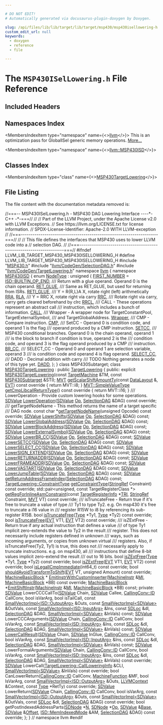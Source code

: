 ```yaml
---

# DO NOT EDIT!
# Automatically generated via docusaurus-plugin-doxygen by Doxygen.

slug: /api/files/lib/lib/target/lib/target/msp430/msp430isellowering-h
custom_edit_url: null
keywords:
  - doxygen
  - reference
  - file

---
```





# The `MSP430ISelLowering.h` File Reference

<DoxygenPage pluginConfig={pluginConfig}>



## Included Headers

<IncludesList>
<IncludesListItem
  filePath="MSP430.h"
  permalink="/docs/api/files/lib/lib/target/lib/target/msp430/msp430-h"
  isLocal="true" />
<IncludesListItem
  filePath="llvm/CodeGen/SelectionDAG.h"
  permalink="/docs/api/files/include/include/llvm/include/llvm/codegen/selectiondag-h"
  isLocal="true" />
<IncludesListItem
  filePath="llvm/CodeGen/TargetLowering.h"
  permalink="/docs/api/files/include/include/llvm/include/llvm/codegen/targetlowering-h"
  isLocal="true" />
</IncludesList>

## Namespaces Index

<MembersIndex>

<MembersIndexItem
  type="namespace"
  name={<><a href="/docs/api/namespaces/llvm">llvm</a></>}>
This is an optimization pass for GlobalISel generic memory operations. <a href="/docs/api/namespaces/llvm/#details">More...</a>
</MembersIndexItem>

<MembersIndexItem
  type="namespace"
  name={<><a href="/docs/api/namespaces/llvm/msp430isd">llvm::MSP430ISD</a></>}>
</MembersIndexItem>

</MembersIndex>

## Classes Index

<MembersIndex>

<MembersIndexItem
  type="class"
  name={<><a href="/docs/api/classes/llvm/msp430targetlowering">MSP430TargetLowering</a></>}>
</MembersIndexItem>

</MembersIndex>


## File Listing

The file content with the documentation metadata removed is:

<ProgramListing>

<Link id="l00001" /><CodeLine lineNumber="1"><Highlight kind="comment">//===-- MSP430ISelLowering.h - MSP430 DAG Lowering Interface ----&#42;- C++ -&#42;-===//</Highlight><Highlight kind="normal"></Highlight></CodeLine>
<Link id="l00002" /><CodeLine lineNumber="2"><Highlight kind="normal"></Highlight><Highlight kind="comment">//</Highlight><Highlight kind="normal"></Highlight></CodeLine>
<Link id="l00003" /><CodeLine lineNumber="3"><Highlight kind="normal"></Highlight><Highlight kind="comment">// Part of the LLVM Project, under the Apache License v2.0 with LLVM Exceptions.</Highlight><Highlight kind="normal"></Highlight></CodeLine>
<Link id="l00004" /><CodeLine lineNumber="4"><Highlight kind="normal"></Highlight><Highlight kind="comment">// See https://llvm.org/LICENSE.txt for license information.</Highlight><Highlight kind="normal"></Highlight></CodeLine>
<Link id="l00005" /><CodeLine lineNumber="5"><Highlight kind="normal"></Highlight><Highlight kind="comment">// SPDX-License-Identifier: Apache-2.0 WITH LLVM-exception</Highlight><Highlight kind="normal"></Highlight></CodeLine>
<Link id="l00006" /><CodeLine lineNumber="6"><Highlight kind="normal"></Highlight><Highlight kind="comment">//</Highlight><Highlight kind="normal"></Highlight></CodeLine>
<Link id="l00007" /><CodeLine lineNumber="7"><Highlight kind="normal"></Highlight><Highlight kind="comment">//===----------------------------------------------------------------------===//</Highlight><Highlight kind="normal"></Highlight></CodeLine>
<Link id="l00008" /><CodeLine lineNumber="8"><Highlight kind="normal"></Highlight><Highlight kind="comment">//</Highlight><Highlight kind="normal"></Highlight></CodeLine>
<Link id="l00009" /><CodeLine lineNumber="9"><Highlight kind="normal"></Highlight><Highlight kind="comment">// This file defines the interfaces that MSP430 uses to lower LLVM code into a</Highlight><Highlight kind="normal"></Highlight></CodeLine>
<Link id="l00010" /><CodeLine lineNumber="10"><Highlight kind="normal"></Highlight><Highlight kind="comment">// selection DAG.</Highlight><Highlight kind="normal"></Highlight></CodeLine>
<Link id="l00011" /><CodeLine lineNumber="11"><Highlight kind="normal"></Highlight><Highlight kind="comment">//</Highlight><Highlight kind="normal"></Highlight></CodeLine>
<Link id="l00012" /><CodeLine lineNumber="12"><Highlight kind="normal"></Highlight><Highlight kind="comment">//===----------------------------------------------------------------------===//</Highlight><Highlight kind="normal"></Highlight></CodeLine>
<Link id="l00013" /><CodeLine lineNumber="13"><Highlight kind="normal"></Highlight></CodeLine>
<Link id="l00014" /><CodeLine lineNumber="14"><Highlight kind="normal"></Highlight><Highlight kind="preprocessor">#ifndef LLVM&#95;LIB&#95;TARGET&#95;MSP430&#95;MSP430ISELLOWERING&#95;H</Highlight><Highlight kind="normal"></Highlight></CodeLine>
<Link id="l00015" /><CodeLine lineNumber="15"><Highlight kind="normal"></Highlight><Highlight kind="preprocessor">#define LLVM&#95;LIB&#95;TARGET&#95;MSP430&#95;MSP430ISELLOWERING&#95;H</Highlight><Highlight kind="normal"></Highlight></CodeLine>
<Link id="l00016" /><CodeLine lineNumber="16"><Highlight kind="normal"></Highlight></CodeLine>
<Link id="l00017" /><CodeLine lineNumber="17"><Highlight kind="normal"></Highlight><Highlight kind="preprocessor">#include &quot;<a href="/docs/api/files/lib/lib/target/lib/target/msp430/msp430-h">MSP430.h</a>&quot;</Highlight><Highlight kind="normal"></Highlight></CodeLine>
<Link id="l00018" /><CodeLine lineNumber="18"><Highlight kind="normal"></Highlight><Highlight kind="preprocessor">#include &quot;<a href="/docs/api/files/include/include/llvm/include/llvm/codegen/selectiondag-h">llvm/CodeGen/SelectionDAG.h</a>&quot;</Highlight><Highlight kind="normal"></Highlight></CodeLine>
<Link id="l00019" /><CodeLine lineNumber="19"><Highlight kind="normal"></Highlight><Highlight kind="preprocessor">#include &quot;<a href="/docs/api/files/include/include/llvm/include/llvm/codegen/targetlowering-h">llvm/CodeGen/TargetLowering.h</a>&quot;</Highlight><Highlight kind="normal"></Highlight></CodeLine>
<Link id="l00020" /><CodeLine lineNumber="20"><Highlight kind="normal"></Highlight></CodeLine>
<Link id="l00021" /><CodeLine lineNumber="21"><Highlight kind="normal"></Highlight><Highlight kind="keyword">namespace </Highlight><Highlight kind="normal"><a href="/docs/api/namespaces/llvm">llvm</a> &#123;</Highlight></CodeLine>
<Link id="l00022" /><CodeLine lineNumber="22" lineLink="/docs/api/namespaces/llvm/msp430isd"><Highlight kind="normal">  </Highlight><Highlight kind="keyword">namespace </Highlight><Highlight kind="normal"><a href="/docs/api/namespaces/llvm/msp430isd">MSP430ISD</a> &#123;</Highlight></CodeLine>
<Link id="l00023" /><CodeLine lineNumber="23" lineLink="/docs/api/namespaces/llvm/msp430isd/#ae7d266ee347b1114156d2e4e36b47f73"><Highlight kind="normal">    </Highlight><Highlight kind="keyword">enum</Highlight><Highlight kind="normal"> <a href="/docs/api/namespaces/llvm/msp430isd/#ae7d266ee347b1114156d2e4e36b47f73">NodeType</a> : </Highlight><Highlight kind="keywordtype">unsigned</Highlight><Highlight kind="normal"> &#123;</Highlight></CodeLine>
<Link id="l00024" /><CodeLine lineNumber="24" lineLink="/docs/api/namespaces/llvm/msp430isd/#ae7d266ee347b1114156d2e4e36b47f73ae5d1a9d2fbc06f7d50789644585d145e"><Highlight kind="normal">      <a href="/docs/api/namespaces/llvm/msp430isd/#ae7d266ee347b1114156d2e4e36b47f73ae5d1a9d2fbc06f7d50789644585d145e">FIRST&#95;NUMBER</a> = <a href="/docs/api/namespaces/llvm/isd/#a22ea9cec080dd5f4f47ba234c2f59110a477ef80c70c7359199eace0e5d3133b1">ISD::BUILTIN&#95;OP&#95;END</a>,</Highlight></CodeLine>
<Link id="l00025" /><CodeLine lineNumber="25"><Highlight kind="normal"></Highlight><Highlight kind="comment"></Highlight></CodeLine>
<Link id="l00026" /><CodeLine lineNumber="26"><Highlight kind="comment">      /// Return with a glue operand. Operand 0 is the chain operand.</Highlight><Highlight kind="normal"></Highlight></CodeLine>
<Link id="l00027" /><CodeLine lineNumber="27" lineLink="/docs/api/namespaces/llvm/msp430isd/#ae7d266ee347b1114156d2e4e36b47f73ad6830e31fbcc96ab7a97c9c24f45f610"><Highlight kind="normal">      <a href="/docs/api/namespaces/llvm/msp430isd/#ae7d266ee347b1114156d2e4e36b47f73ad6830e31fbcc96ab7a97c9c24f45f610">RET&#95;GLUE</a>,</Highlight></CodeLine>
<Link id="l00028" /><CodeLine lineNumber="28"><Highlight kind="normal"></Highlight><Highlight kind="comment"></Highlight></CodeLine>
<Link id="l00029" /><CodeLine lineNumber="29"><Highlight kind="comment">      /// Same as RET&#95;GLUE, but used for returning from ISRs.</Highlight><Highlight kind="normal"></Highlight></CodeLine>
<Link id="l00030" /><CodeLine lineNumber="30" lineLink="/docs/api/namespaces/llvm/msp430isd/#ae7d266ee347b1114156d2e4e36b47f73aa10d97df284584fccd16bb6e5726bfef"><Highlight kind="normal">      <a href="/docs/api/namespaces/llvm/msp430isd/#ae7d266ee347b1114156d2e4e36b47f73aa10d97df284584fccd16bb6e5726bfef">RETI&#95;GLUE</a>,</Highlight></CodeLine>
<Link id="l00031" /><CodeLine lineNumber="31"><Highlight kind="normal"></Highlight><Highlight kind="comment"></Highlight></CodeLine>
<Link id="l00032" /><CodeLine lineNumber="32"><Highlight kind="comment">      /// Y = R&#123;R,L&#125;A X, rotate right (left) arithmetically</Highlight><Highlight kind="normal"></Highlight></CodeLine>
<Link id="l00033" /><CodeLine lineNumber="33" lineLink="/docs/api/namespaces/llvm/msp430isd/#ae7d266ee347b1114156d2e4e36b47f73adfd55b32c5ff0b26a6e10e15fbe0f267"><Highlight kind="normal">      <a href="/docs/api/namespaces/llvm/msp430isd/#ae7d266ee347b1114156d2e4e36b47f73a1a8aac0ab3dd9efd41309a89185be1b8">RRA</a>, <a href="/docs/api/namespaces/llvm/msp430isd/#ae7d266ee347b1114156d2e4e36b47f73adfd55b32c5ff0b26a6e10e15fbe0f267">RLA</a>,</Highlight></CodeLine>
<Link id="l00034" /><CodeLine lineNumber="34"><Highlight kind="normal"></Highlight><Highlight kind="comment"></Highlight></CodeLine>
<Link id="l00035" /><CodeLine lineNumber="35"><Highlight kind="comment">      /// Y = RRC X, rotate right via carry</Highlight><Highlight kind="normal"></Highlight></CodeLine>
<Link id="l00036" /><CodeLine lineNumber="36" lineLink="/docs/api/namespaces/llvm/msp430isd/#ae7d266ee347b1114156d2e4e36b47f73abfaa29bfc6391f3ab04d0728ec65f26c"><Highlight kind="normal">      <a href="/docs/api/namespaces/llvm/msp430isd/#ae7d266ee347b1114156d2e4e36b47f73abfaa29bfc6391f3ab04d0728ec65f26c">RRC</a>,</Highlight></CodeLine>
<Link id="l00037" /><CodeLine lineNumber="37"><Highlight kind="normal"></Highlight><Highlight kind="comment"></Highlight></CodeLine>
<Link id="l00038" /><CodeLine lineNumber="38"><Highlight kind="comment">      /// Rotate right via carry, carry gets cleared beforehand by clrc</Highlight><Highlight kind="normal"></Highlight></CodeLine>
<Link id="l00039" /><CodeLine lineNumber="39" lineLink="/docs/api/namespaces/llvm/msp430isd/#ae7d266ee347b1114156d2e4e36b47f73a5abb0ecf62c9698e84f95292eff99ccf"><Highlight kind="normal">      <a href="/docs/api/namespaces/llvm/msp430isd/#ae7d266ee347b1114156d2e4e36b47f73a5abb0ecf62c9698e84f95292eff99ccf">RRCL</a>,</Highlight></CodeLine>
<Link id="l00040" /><CodeLine lineNumber="40"><Highlight kind="normal"></Highlight><Highlight kind="comment"></Highlight></CodeLine>
<Link id="l00041" /><CodeLine lineNumber="41"><Highlight kind="comment">      /// CALL - These operations represent an abstract call</Highlight></CodeLine>
<Link id="l00042" /><CodeLine lineNumber="42"><Highlight kind="comment">      /// instruction, which includes a bunch of information.</Highlight><Highlight kind="normal"></Highlight></CodeLine>
<Link id="l00043" /><CodeLine lineNumber="43" lineLink="/docs/api/namespaces/llvm/msp430isd/#ae7d266ee347b1114156d2e4e36b47f73a1a745df8676b5173925ea7bbc61b7151"><Highlight kind="normal">      <a href="/docs/api/namespaces/llvm/msp430isd/#ae7d266ee347b1114156d2e4e36b47f73a1a745df8676b5173925ea7bbc61b7151">CALL</a>,</Highlight></CodeLine>
<Link id="l00044" /><CodeLine lineNumber="44"><Highlight kind="normal"></Highlight><Highlight kind="comment"></Highlight></CodeLine>
<Link id="l00045" /><CodeLine lineNumber="45"><Highlight kind="comment">      /// Wrapper - A wrapper node for TargetConstantPool, TargetExternalSymbol,</Highlight></CodeLine>
<Link id="l00046" /><CodeLine lineNumber="46"><Highlight kind="comment">      /// and TargetGlobalAddress.</Highlight><Highlight kind="normal"></Highlight></CodeLine>
<Link id="l00047" /><CodeLine lineNumber="47" lineLink="/docs/api/namespaces/llvm/msp430isd/#ae7d266ee347b1114156d2e4e36b47f73acec80506eab90924a64f136e0dbfd266"><Highlight kind="normal">      <a href="/docs/api/namespaces/llvm/msp430isd/#ae7d266ee347b1114156d2e4e36b47f73acec80506eab90924a64f136e0dbfd266">Wrapper</a>,</Highlight></CodeLine>
<Link id="l00048" /><CodeLine lineNumber="48"><Highlight kind="normal"></Highlight><Highlight kind="comment"></Highlight></CodeLine>
<Link id="l00049" /><CodeLine lineNumber="49"><Highlight kind="comment">      /// CMP - Compare instruction.</Highlight><Highlight kind="normal"></Highlight></CodeLine>
<Link id="l00050" /><CodeLine lineNumber="50" lineLink="/docs/api/namespaces/llvm/msp430isd/#ae7d266ee347b1114156d2e4e36b47f73abe1f71803e38f141a54883c9e5677d26"><Highlight kind="normal">      <a href="/docs/api/namespaces/llvm/msp430isd/#ae7d266ee347b1114156d2e4e36b47f73abe1f71803e38f141a54883c9e5677d26">CMP</a>,</Highlight></CodeLine>
<Link id="l00051" /><CodeLine lineNumber="51"><Highlight kind="normal"></Highlight><Highlight kind="comment"></Highlight></CodeLine>
<Link id="l00052" /><CodeLine lineNumber="52"><Highlight kind="comment">      /// SetCC - Operand 0 is condition code, and operand 1 is the flag</Highlight></CodeLine>
<Link id="l00053" /><CodeLine lineNumber="53"><Highlight kind="comment">      /// operand produced by a CMP instruction.</Highlight><Highlight kind="normal"></Highlight></CodeLine>
<Link id="l00054" /><CodeLine lineNumber="54" lineLink="/docs/api/namespaces/llvm/msp430isd/#ae7d266ee347b1114156d2e4e36b47f73a36303f15bb799b26a32ce381047c7406"><Highlight kind="normal">      <a href="/docs/api/namespaces/llvm/msp430isd/#ae7d266ee347b1114156d2e4e36b47f73a36303f15bb799b26a32ce381047c7406">SETCC</a>,</Highlight></CodeLine>
<Link id="l00055" /><CodeLine lineNumber="55"><Highlight kind="normal"></Highlight><Highlight kind="comment"></Highlight></CodeLine>
<Link id="l00056" /><CodeLine lineNumber="56"><Highlight kind="comment">      /// MSP430 conditional branches. Operand 0 is the chain operand, operand 1</Highlight></CodeLine>
<Link id="l00057" /><CodeLine lineNumber="57"><Highlight kind="comment">      /// is the block to branch if condition is true, operand 2 is the</Highlight></CodeLine>
<Link id="l00058" /><CodeLine lineNumber="58"><Highlight kind="comment">      /// condition code, and operand 3 is the flag operand produced by a CMP</Highlight></CodeLine>
<Link id="l00059" /><CodeLine lineNumber="59"><Highlight kind="comment">      /// instruction.</Highlight><Highlight kind="normal"></Highlight></CodeLine>
<Link id="l00060" /><CodeLine lineNumber="60" lineLink="/docs/api/namespaces/llvm/msp430isd/#ae7d266ee347b1114156d2e4e36b47f73a33618f9677136fd47b1fc1e8743afd02"><Highlight kind="normal">      <a href="/docs/api/namespaces/llvm/msp430isd/#ae7d266ee347b1114156d2e4e36b47f73a33618f9677136fd47b1fc1e8743afd02">BR&#95;CC</a>,</Highlight></CodeLine>
<Link id="l00061" /><CodeLine lineNumber="61"><Highlight kind="normal"></Highlight><Highlight kind="comment"></Highlight></CodeLine>
<Link id="l00062" /><CodeLine lineNumber="62"><Highlight kind="comment">      /// SELECT&#95;CC - Operand 0 and operand 1 are selection variable, operand 3</Highlight></CodeLine>
<Link id="l00063" /><CodeLine lineNumber="63"><Highlight kind="comment">      /// is condition code and operand 4 is flag operand.</Highlight><Highlight kind="normal"></Highlight></CodeLine>
<Link id="l00064" /><CodeLine lineNumber="64" lineLink="/docs/api/namespaces/llvm/msp430isd/#ae7d266ee347b1114156d2e4e36b47f73aa5969079c845c62591838db9c999c723"><Highlight kind="normal">      <a href="/docs/api/namespaces/llvm/msp430isd/#ae7d266ee347b1114156d2e4e36b47f73aa5969079c845c62591838db9c999c723">SELECT&#95;CC</a>,</Highlight></CodeLine>
<Link id="l00065" /><CodeLine lineNumber="65"><Highlight kind="normal"></Highlight><Highlight kind="comment"></Highlight></CodeLine>
<Link id="l00066" /><CodeLine lineNumber="66"><Highlight kind="comment">      /// DADD - Decimal addition with carry</Highlight></CodeLine>
<Link id="l00067" /><CodeLine lineNumber="67"><Highlight kind="comment">      /// TODO Nothing generates a node of this type yet.</Highlight><Highlight kind="normal"></Highlight></CodeLine>
<Link id="l00068" /><CodeLine lineNumber="68" lineLink="/docs/api/namespaces/llvm/msp430isd/#ae7d266ee347b1114156d2e4e36b47f73a347437d9881883baffd9fca8603992fd"><Highlight kind="normal">      <a href="/docs/api/namespaces/llvm/msp430isd/#ae7d266ee347b1114156d2e4e36b47f73a347437d9881883baffd9fca8603992fd">DADD</a>,</Highlight></CodeLine>
<Link id="l00069" /><CodeLine lineNumber="69"><Highlight kind="normal">    &#125;;</Highlight></CodeLine>
<Link id="l00070" /><CodeLine lineNumber="70"><Highlight kind="normal">  &#125;</Highlight></CodeLine>
<Link id="l00071" /><CodeLine lineNumber="71"><Highlight kind="normal"></Highlight></CodeLine>
<Link id="l00072" /><CodeLine lineNumber="72"><Highlight kind="normal">  </Highlight><Highlight kind="keyword">class </Highlight><Highlight kind="normal">MSP430Subtarget;</Highlight></CodeLine>
<Link id="l00073" /><CodeLine lineNumber="73" lineLink="/docs/api/classes/llvm/msp430targetlowering"><Highlight kind="normal">  </Highlight><Highlight kind="keyword">class </Highlight><Highlight kind="normal"><a href="/docs/api/classes/llvm/msp430targetlowering/#a14766c6eac532550a66c5126b696fbaf">MSP430TargetLowering</a> : </Highlight><Highlight kind="keyword">public</Highlight><Highlight kind="normal"> <a href="/docs/api/classes/llvm/targetlowering/#aaa96f111a59a7a2e7f9c689b344543df">TargetLowering</a> &#123;</Highlight></CodeLine>
<Link id="l00074" /><CodeLine lineNumber="74"><Highlight kind="normal">  </Highlight><Highlight kind="keyword">public</Highlight><Highlight kind="normal">:</Highlight></CodeLine>
<Link id="l00075" /><CodeLine lineNumber="75"><Highlight kind="normal">    </Highlight><Highlight kind="keyword">explicit</Highlight><Highlight kind="normal"> <a href="/docs/api/classes/llvm/msp430targetlowering/#a14766c6eac532550a66c5126b696fbaf">MSP430TargetLowering</a>(</Highlight><Highlight kind="keyword">const</Highlight><Highlight kind="normal"> <a href="/docs/api/classes/llvm/targetmachine">TargetMachine</a> &amp;TM,</Highlight></CodeLine>
<Link id="l00076" /><CodeLine lineNumber="76"><Highlight kind="normal">                                  </Highlight><Highlight kind="keyword">const</Highlight><Highlight kind="normal"> <a href="/docs/api/classes/llvm/msp430subtarget">MSP430Subtarget</a> &amp;STI);</Highlight></CodeLine>
<Link id="l00077" /><CodeLine lineNumber="77"><Highlight kind="normal"></Highlight></CodeLine>
<Link id="l00078" /><CodeLine lineNumber="78" lineLink="/docs/api/classes/llvm/msp430targetlowering/#a233cd9904cf467a1179911f6d5dfa21b"><Highlight kind="normal">    <a href="/docs/api/classes/llvm/mvt">MVT</a> <a href="/docs/api/classes/llvm/msp430targetlowering/#a233cd9904cf467a1179911f6d5dfa21b">getScalarShiftAmountTy</a>(</Highlight><Highlight kind="keyword">const</Highlight><Highlight kind="normal"> <a href="/docs/api/classes/llvm/datalayout">DataLayout</a> &amp;, <a href="/docs/api/structs/llvm/evt">EVT</a>)</Highlight><Highlight kind="keyword"> const override </Highlight><Highlight kind="normal">&#123;</Highlight></CodeLine>
<Link id="l00079" /><CodeLine lineNumber="79"><Highlight kind="normal">      </Highlight><Highlight kind="keywordflow">return</Highlight><Highlight kind="normal"> MVT::i8;</Highlight></CodeLine>
<Link id="l00080" /><CodeLine lineNumber="80"><Highlight kind="normal">    &#125;</Highlight></CodeLine>
<Link id="l00081" /><CodeLine lineNumber="81"><Highlight kind="normal"></Highlight></CodeLine>
<Link id="l00082" /><CodeLine lineNumber="82" lineLink="/docs/api/classes/llvm/msp430targetlowering/#a27d6da5062d9fdff07c06019993c3601"><Highlight kind="normal">    <a href="/docs/api/classes/llvm/mvt/#a184043a6ab3a9922618b34117003e64d">MVT::SimpleValueType</a> <a href="/docs/api/classes/llvm/msp430targetlowering/#a27d6da5062d9fdff07c06019993c3601">getCmpLibcallReturnType</a>()</Highlight><Highlight kind="keyword"> const override </Highlight><Highlight kind="normal">&#123;</Highlight></CodeLine>
<Link id="l00083" /><CodeLine lineNumber="83"><Highlight kind="normal">      </Highlight><Highlight kind="keywordflow">return</Highlight><Highlight kind="normal"> MVT::i16;</Highlight></CodeLine>
<Link id="l00084" /><CodeLine lineNumber="84"><Highlight kind="normal">    &#125;</Highlight></CodeLine>
<Link id="l00085" /><CodeLine lineNumber="85"><Highlight kind="normal"></Highlight><Highlight kind="comment"></Highlight></CodeLine>
<Link id="l00086" /><CodeLine lineNumber="86"><Highlight kind="comment">    /// LowerOperation - Provide custom lowering hooks for some operations.</Highlight><Highlight kind="normal"></Highlight></CodeLine>
<Link id="l00087" /><CodeLine lineNumber="87"><Highlight kind="normal">    <a href="/docs/api/classes/llvm/sdvalue">SDValue</a> <a href="/docs/api/classes/llvm/msp430targetlowering/#a1f227525afe8f57579ef1ceae5471181">LowerOperation</a>(<a href="/docs/api/classes/llvm/sdvalue">SDValue</a> <a href="/docs/api/namespaces/llvm/#ab471937b9a227e70c7fe8bd9604014d6">Op</a>, <a href="/docs/api/classes/llvm/selectiondag">SelectionDAG</a> &amp;DAG) </Highlight><Highlight kind="keyword">const override</Highlight><Highlight kind="normal">;</Highlight></CodeLine>
<Link id="l00088" /><CodeLine lineNumber="88"><Highlight kind="normal"></Highlight><Highlight kind="comment"></Highlight></CodeLine>
<Link id="l00089" /><CodeLine lineNumber="89"><Highlight kind="comment">    /// getTargetNodeName - This method returns the name of a target specific</Highlight></CodeLine>
<Link id="l00090" /><CodeLine lineNumber="90"><Highlight kind="comment">    /// DAG node.</Highlight><Highlight kind="normal"></Highlight></CodeLine>
<Link id="l00091" /><CodeLine lineNumber="91"><Highlight kind="normal">    </Highlight><Highlight kind="keyword">const</Highlight><Highlight kind="normal"> </Highlight><Highlight kind="keywordtype">char</Highlight><Highlight kind="normal"> &#42;<a href="/docs/api/classes/llvm/msp430targetlowering/#aa4273b48434a6fe384fb47bc2f6a204f">getTargetNodeName</a>(</Highlight><Highlight kind="keywordtype">unsigned</Highlight><Highlight kind="normal"> Opcode) </Highlight><Highlight kind="keyword">const override</Highlight><Highlight kind="normal">;</Highlight></CodeLine>
<Link id="l00092" /><CodeLine lineNumber="92"><Highlight kind="normal"></Highlight></CodeLine>
<Link id="l00093" /><CodeLine lineNumber="93"><Highlight kind="normal">    <a href="/docs/api/classes/llvm/sdvalue">SDValue</a> <a href="/docs/api/classes/llvm/msp430targetlowering/#a7af439ae3c3279d4bd7d8a7d2a6337f2">LowerShifts</a>(<a href="/docs/api/classes/llvm/sdvalue">SDValue</a> <a href="/docs/api/namespaces/llvm/#ab471937b9a227e70c7fe8bd9604014d6">Op</a>, <a href="/docs/api/classes/llvm/selectiondag">SelectionDAG</a> &amp;DAG) </Highlight><Highlight kind="keyword">const</Highlight><Highlight kind="normal">;</Highlight></CodeLine>
<Link id="l00094" /><CodeLine lineNumber="94"><Highlight kind="normal">    <a href="/docs/api/classes/llvm/sdvalue">SDValue</a> <a href="/docs/api/classes/llvm/msp430targetlowering/#a822f9c8d79debd082aa4b359351e69ec">LowerGlobalAddress</a>(<a href="/docs/api/classes/llvm/sdvalue">SDValue</a> <a href="/docs/api/namespaces/llvm/#ab471937b9a227e70c7fe8bd9604014d6">Op</a>, <a href="/docs/api/classes/llvm/selectiondag">SelectionDAG</a> &amp;DAG) </Highlight><Highlight kind="keyword">const</Highlight><Highlight kind="normal">;</Highlight></CodeLine>
<Link id="l00095" /><CodeLine lineNumber="95"><Highlight kind="normal">    <a href="/docs/api/classes/llvm/sdvalue">SDValue</a> <a href="/docs/api/classes/llvm/msp430targetlowering/#a69cabdbf5e2b79f5134c301e5f181ea3">LowerBlockAddress</a>(<a href="/docs/api/classes/llvm/sdvalue">SDValue</a> <a href="/docs/api/namespaces/llvm/#ab471937b9a227e70c7fe8bd9604014d6">Op</a>, <a href="/docs/api/classes/llvm/selectiondag">SelectionDAG</a> &amp;DAG) </Highlight><Highlight kind="keyword">const</Highlight><Highlight kind="normal">;</Highlight></CodeLine>
<Link id="l00096" /><CodeLine lineNumber="96"><Highlight kind="normal">    <a href="/docs/api/classes/llvm/sdvalue">SDValue</a> <a href="/docs/api/classes/llvm/msp430targetlowering/#a5a6b2f5aaa2ffb1404c9a21dff5a0d8a">LowerExternalSymbol</a>(<a href="/docs/api/classes/llvm/sdvalue">SDValue</a> <a href="/docs/api/namespaces/llvm/#ab471937b9a227e70c7fe8bd9604014d6">Op</a>, <a href="/docs/api/classes/llvm/selectiondag">SelectionDAG</a> &amp;DAG) </Highlight><Highlight kind="keyword">const</Highlight><Highlight kind="normal">;</Highlight></CodeLine>
<Link id="l00097" /><CodeLine lineNumber="97"><Highlight kind="normal">    <a href="/docs/api/classes/llvm/sdvalue">SDValue</a> <a href="/docs/api/classes/llvm/msp430targetlowering/#ac48ca1ad9b89e0af7b553c5bf318fd9d">LowerBR&#95;CC</a>(<a href="/docs/api/classes/llvm/sdvalue">SDValue</a> <a href="/docs/api/namespaces/llvm/#ab471937b9a227e70c7fe8bd9604014d6">Op</a>, <a href="/docs/api/classes/llvm/selectiondag">SelectionDAG</a> &amp;DAG) </Highlight><Highlight kind="keyword">const</Highlight><Highlight kind="normal">;</Highlight></CodeLine>
<Link id="l00098" /><CodeLine lineNumber="98"><Highlight kind="normal">    <a href="/docs/api/classes/llvm/sdvalue">SDValue</a> <a href="/docs/api/classes/llvm/msp430targetlowering/#aa0ab0addd3e58b6c75b6a27be6caf4b5">LowerSETCC</a>(<a href="/docs/api/classes/llvm/sdvalue">SDValue</a> <a href="/docs/api/namespaces/llvm/#ab471937b9a227e70c7fe8bd9604014d6">Op</a>, <a href="/docs/api/classes/llvm/selectiondag">SelectionDAG</a> &amp;DAG) </Highlight><Highlight kind="keyword">const</Highlight><Highlight kind="normal">;</Highlight></CodeLine>
<Link id="l00099" /><CodeLine lineNumber="99"><Highlight kind="normal">    <a href="/docs/api/classes/llvm/sdvalue">SDValue</a> <a href="/docs/api/classes/llvm/msp430targetlowering/#a517367d9b75ce54ab5bfab246d6525cb">LowerSELECT&#95;CC</a>(<a href="/docs/api/classes/llvm/sdvalue">SDValue</a> <a href="/docs/api/namespaces/llvm/#ab471937b9a227e70c7fe8bd9604014d6">Op</a>, <a href="/docs/api/classes/llvm/selectiondag">SelectionDAG</a> &amp;DAG) </Highlight><Highlight kind="keyword">const</Highlight><Highlight kind="normal">;</Highlight></CodeLine>
<Link id="l00100" /><CodeLine lineNumber="100"><Highlight kind="normal">    <a href="/docs/api/classes/llvm/sdvalue">SDValue</a> <a href="/docs/api/classes/llvm/msp430targetlowering/#a93114cba1fdb4c43c36b0284d3e613d2">LowerSIGN&#95;EXTEND</a>(<a href="/docs/api/classes/llvm/sdvalue">SDValue</a> <a href="/docs/api/namespaces/llvm/#ab471937b9a227e70c7fe8bd9604014d6">Op</a>, <a href="/docs/api/classes/llvm/selectiondag">SelectionDAG</a> &amp;DAG) </Highlight><Highlight kind="keyword">const</Highlight><Highlight kind="normal">;</Highlight></CodeLine>
<Link id="l00101" /><CodeLine lineNumber="101"><Highlight kind="normal">    <a href="/docs/api/classes/llvm/sdvalue">SDValue</a> <a href="/docs/api/classes/llvm/msp430targetlowering/#a94ec50da525b52281c1d4bbde196c520">LowerRETURNADDR</a>(<a href="/docs/api/classes/llvm/sdvalue">SDValue</a> <a href="/docs/api/namespaces/llvm/#ab471937b9a227e70c7fe8bd9604014d6">Op</a>, <a href="/docs/api/classes/llvm/selectiondag">SelectionDAG</a> &amp;DAG) </Highlight><Highlight kind="keyword">const</Highlight><Highlight kind="normal">;</Highlight></CodeLine>
<Link id="l00102" /><CodeLine lineNumber="102"><Highlight kind="normal">    <a href="/docs/api/classes/llvm/sdvalue">SDValue</a> <a href="/docs/api/classes/llvm/msp430targetlowering/#a805ffe0d00d785307d8ed9e740390900">LowerFRAMEADDR</a>(<a href="/docs/api/classes/llvm/sdvalue">SDValue</a> <a href="/docs/api/namespaces/llvm/#ab471937b9a227e70c7fe8bd9604014d6">Op</a>, <a href="/docs/api/classes/llvm/selectiondag">SelectionDAG</a> &amp;DAG) </Highlight><Highlight kind="keyword">const</Highlight><Highlight kind="normal">;</Highlight></CodeLine>
<Link id="l00103" /><CodeLine lineNumber="103"><Highlight kind="normal">    <a href="/docs/api/classes/llvm/sdvalue">SDValue</a> <a href="/docs/api/classes/llvm/msp430targetlowering/#aa07f2dc33ba2ed0405aa3ef1c97ea86d">LowerVASTART</a>(<a href="/docs/api/classes/llvm/sdvalue">SDValue</a> <a href="/docs/api/namespaces/llvm/#ab471937b9a227e70c7fe8bd9604014d6">Op</a>, <a href="/docs/api/classes/llvm/selectiondag">SelectionDAG</a> &amp;DAG) </Highlight><Highlight kind="keyword">const</Highlight><Highlight kind="normal">;</Highlight></CodeLine>
<Link id="l00104" /><CodeLine lineNumber="104"><Highlight kind="normal">    <a href="/docs/api/classes/llvm/sdvalue">SDValue</a> <a href="/docs/api/classes/llvm/msp430targetlowering/#a4950e8426a139382bbe3c1ca2189338c">LowerJumpTable</a>(<a href="/docs/api/classes/llvm/sdvalue">SDValue</a> <a href="/docs/api/namespaces/llvm/#ab471937b9a227e70c7fe8bd9604014d6">Op</a>, <a href="/docs/api/classes/llvm/selectiondag">SelectionDAG</a> &amp;DAG) </Highlight><Highlight kind="keyword">const</Highlight><Highlight kind="normal">;</Highlight></CodeLine>
<Link id="l00105" /><CodeLine lineNumber="105"><Highlight kind="normal">    <a href="/docs/api/classes/llvm/sdvalue">SDValue</a> <a href="/docs/api/classes/llvm/msp430targetlowering/#a05a6b99eac75ab2bb04130e0abf6340b">getReturnAddressFrameIndex</a>(<a href="/docs/api/classes/llvm/selectiondag">SelectionDAG</a> &amp;DAG) </Highlight><Highlight kind="keyword">const</Highlight><Highlight kind="normal">;</Highlight></CodeLine>
<Link id="l00106" /><CodeLine lineNumber="106"><Highlight kind="normal"></Highlight></CodeLine>
<Link id="l00107" /><CodeLine lineNumber="107"><Highlight kind="normal">    <a href="/docs/api/classes/llvm/targetlowering/#a0b0176781cd4fd9f45cc739f1d007116">TargetLowering::ConstraintType</a></Highlight></CodeLine>
<Link id="l00108" /><CodeLine lineNumber="108"><Highlight kind="normal">    <a href="/docs/api/classes/llvm/msp430targetlowering/#addbf547ea90bdc1d1e496461455cdc06">getConstraintType</a>(<a href="/docs/api/classes/llvm/stringref">StringRef</a> Constraint) </Highlight><Highlight kind="keyword">const override</Highlight><Highlight kind="normal">;</Highlight></CodeLine>
<Link id="l00109" /><CodeLine lineNumber="109"><Highlight kind="normal">    std::pair&lt;unsigned, const TargetRegisterClass &#42;&gt;</Highlight></CodeLine>
<Link id="l00110" /><CodeLine lineNumber="110"><Highlight kind="normal">    <a href="/docs/api/classes/llvm/msp430targetlowering/#a17109faa1b23afe706771effb725d9fb">getRegForInlineAsmConstraint</a>(</Highlight><Highlight kind="keyword">const</Highlight><Highlight kind="normal"> <a href="/docs/api/classes/llvm/targetregisterinfo">TargetRegisterInfo</a> &#42;<a href="/docs/api/files/lib/lib/codegen/machinesink-cpp/#a0f36ed1bc17fc1aa97fe291c439a0698">TRI</a>,</Highlight></CodeLine>
<Link id="l00111" /><CodeLine lineNumber="111"><Highlight kind="normal">                                 <a href="/docs/api/classes/llvm/stringref">StringRef</a> Constraint, <a href="/docs/api/classes/llvm/mvt">MVT</a> VT) </Highlight><Highlight kind="keyword">const override</Highlight><Highlight kind="normal">;</Highlight></CodeLine>
<Link id="l00112" /><CodeLine lineNumber="112"><Highlight kind="normal"></Highlight><Highlight kind="comment"></Highlight></CodeLine>
<Link id="l00113" /><CodeLine lineNumber="113"><Highlight kind="comment">    /// isTruncateFree - Return true if it&#39;s free to truncate a value of type</Highlight></CodeLine>
<Link id="l00114" /><CodeLine lineNumber="114"><Highlight kind="comment">    /// Ty1 to type Ty2. e.g. On msp430 it&#39;s free to truncate a i16 value in</Highlight></CodeLine>
<Link id="l00115" /><CodeLine lineNumber="115"><Highlight kind="comment">    /// register R15W to i8 by referencing its sub-register R15B.</Highlight><Highlight kind="normal"></Highlight></CodeLine>
<Link id="l00116" /><CodeLine lineNumber="116"><Highlight kind="normal">    </Highlight><Highlight kind="keywordtype">bool</Highlight><Highlight kind="normal"> <a href="/docs/api/classes/llvm/msp430targetlowering/#a5ac204c71b6c7eefceba4fdcbf6a4a79">isTruncateFree</a>(<a href="/docs/api/classes/llvm/type">Type</a> &#42;Ty1, <a href="/docs/api/classes/llvm/type">Type</a> &#42;Ty2) </Highlight><Highlight kind="keyword">const override</Highlight><Highlight kind="normal">;</Highlight></CodeLine>
<Link id="l00117" /><CodeLine lineNumber="117"><Highlight kind="normal">    </Highlight><Highlight kind="keywordtype">bool</Highlight><Highlight kind="normal"> <a href="/docs/api/classes/llvm/msp430targetlowering/#a5ac204c71b6c7eefceba4fdcbf6a4a79">isTruncateFree</a>(<a href="/docs/api/structs/llvm/evt">EVT</a> VT1, <a href="/docs/api/structs/llvm/evt">EVT</a> VT2) </Highlight><Highlight kind="keyword">const override</Highlight><Highlight kind="normal">;</Highlight></CodeLine>
<Link id="l00118" /><CodeLine lineNumber="118"><Highlight kind="normal"></Highlight><Highlight kind="comment"></Highlight></CodeLine>
<Link id="l00119" /><CodeLine lineNumber="119"><Highlight kind="comment">    /// isZExtFree - Return true if any actual instruction that defines a value</Highlight></CodeLine>
<Link id="l00120" /><CodeLine lineNumber="120"><Highlight kind="comment">    /// of type Ty1 implicit zero-extends the value to Ty2 in the result</Highlight></CodeLine>
<Link id="l00121" /><CodeLine lineNumber="121"><Highlight kind="comment">    /// register. This does not necessarily include registers defined in unknown</Highlight></CodeLine>
<Link id="l00122" /><CodeLine lineNumber="122"><Highlight kind="comment">    /// ways, such as incoming arguments, or copies from unknown virtual</Highlight></CodeLine>
<Link id="l00123" /><CodeLine lineNumber="123"><Highlight kind="comment">    /// registers. Also, if isTruncateFree(Ty2, Ty1) is true, this does not</Highlight></CodeLine>
<Link id="l00124" /><CodeLine lineNumber="124"><Highlight kind="comment">    /// necessarily apply to truncate instructions. e.g. on msp430, all</Highlight></CodeLine>
<Link id="l00125" /><CodeLine lineNumber="125"><Highlight kind="comment">    /// instructions that define 8-bit values implicit zero-extend the result</Highlight></CodeLine>
<Link id="l00126" /><CodeLine lineNumber="126"><Highlight kind="comment">    /// out to 16 bits.</Highlight><Highlight kind="normal"></Highlight></CodeLine>
<Link id="l00127" /><CodeLine lineNumber="127"><Highlight kind="normal">    </Highlight><Highlight kind="keywordtype">bool</Highlight><Highlight kind="normal"> <a href="/docs/api/classes/llvm/msp430targetlowering/#ad3932b93ad659cccdb5ba53ccc93d6d9">isZExtFree</a>(<a href="/docs/api/classes/llvm/type">Type</a> &#42;Ty1, <a href="/docs/api/classes/llvm/type">Type</a> &#42;Ty2) </Highlight><Highlight kind="keyword">const override</Highlight><Highlight kind="normal">;</Highlight></CodeLine>
<Link id="l00128" /><CodeLine lineNumber="128"><Highlight kind="normal">    </Highlight><Highlight kind="keywordtype">bool</Highlight><Highlight kind="normal"> <a href="/docs/api/classes/llvm/msp430targetlowering/#ad3932b93ad659cccdb5ba53ccc93d6d9">isZExtFree</a>(<a href="/docs/api/structs/llvm/evt">EVT</a> VT1, <a href="/docs/api/structs/llvm/evt">EVT</a> VT2) </Highlight><Highlight kind="keyword">const override</Highlight><Highlight kind="normal">;</Highlight></CodeLine>
<Link id="l00129" /><CodeLine lineNumber="129"><Highlight kind="normal"></Highlight></CodeLine>
<Link id="l00130" /><CodeLine lineNumber="130"><Highlight kind="normal">    </Highlight><Highlight kind="keywordtype">bool</Highlight><Highlight kind="normal"> <a href="/docs/api/classes/llvm/msp430targetlowering/#afcc7d0d19422899cffe7586cbc055d15">isLegalICmpImmediate</a>(int64&#95;t) </Highlight><Highlight kind="keyword">const override</Highlight><Highlight kind="normal">;</Highlight></CodeLine>
<Link id="l00131" /><CodeLine lineNumber="131"><Highlight kind="normal">    </Highlight><Highlight kind="keywordtype">bool</Highlight><Highlight kind="normal"> <a href="/docs/api/classes/llvm/msp430targetlowering/#aced9b65b827ce8c1ff7ff3296fbcce1b">shouldAvoidTransformToShift</a>(<a href="/docs/api/structs/llvm/evt">EVT</a> VT, </Highlight><Highlight kind="keywordtype">unsigned</Highlight><Highlight kind="normal"> Amount) </Highlight><Highlight kind="keyword">const override</Highlight><Highlight kind="normal">;</Highlight></CodeLine>
<Link id="l00132" /><CodeLine lineNumber="132"><Highlight kind="normal"></Highlight></CodeLine>
<Link id="l00133" /><CodeLine lineNumber="133"><Highlight kind="normal">    <a href="/docs/api/classes/llvm/machinebasicblock">MachineBasicBlock</a> &#42;</Highlight></CodeLine>
<Link id="l00134" /><CodeLine lineNumber="134"><Highlight kind="normal">    <a href="/docs/api/classes/llvm/msp430targetlowering/#a948d164566e4b5aca48cf71cbf3a9ee3">EmitInstrWithCustomInserter</a>(<a href="/docs/api/classes/llvm/machineinstr">MachineInstr</a> &amp;<a href="/docs/api/files/lib/lib/codegen/lib/codegen/globalisel/irtranslator-cpp/#abe44dfdea65b4f7e11e0a608ab708b76">MI</a>,</Highlight></CodeLine>
<Link id="l00135" /><CodeLine lineNumber="135"><Highlight kind="normal">                                <a href="/docs/api/classes/llvm/machinebasicblock">MachineBasicBlock</a> &#42;BB) </Highlight><Highlight kind="keyword">const override</Highlight><Highlight kind="normal">;</Highlight></CodeLine>
<Link id="l00136" /><CodeLine lineNumber="136"><Highlight kind="normal">    <a href="/docs/api/classes/llvm/machinebasicblock">MachineBasicBlock</a> &#42;<a href="/docs/api/classes/llvm/msp430targetlowering/#a33dd164bd4caf16d69db25a98f5d338f">EmitShiftInstr</a>(<a href="/docs/api/classes/llvm/machineinstr">MachineInstr</a> &amp;<a href="/docs/api/files/lib/lib/codegen/lib/codegen/globalisel/irtranslator-cpp/#abe44dfdea65b4f7e11e0a608ab708b76">MI</a>,</Highlight></CodeLine>
<Link id="l00137" /><CodeLine lineNumber="137"><Highlight kind="normal">                                      <a href="/docs/api/classes/llvm/machinebasicblock">MachineBasicBlock</a> &#42;BB) </Highlight><Highlight kind="keyword">const</Highlight><Highlight kind="normal">;</Highlight></CodeLine>
<Link id="l00138" /><CodeLine lineNumber="138"><Highlight kind="normal"></Highlight></CodeLine>
<Link id="l00139" /><CodeLine lineNumber="139"><Highlight kind="normal">  </Highlight><Highlight kind="keyword">private</Highlight><Highlight kind="normal">:</Highlight></CodeLine>
<Link id="l00140" /><CodeLine lineNumber="140"><Highlight kind="normal">    <a href="/docs/api/classes/llvm/sdvalue">SDValue</a> LowerCCCCallTo(<a href="/docs/api/classes/llvm/sdvalue">SDValue</a> Chain, <a href="/docs/api/classes/llvm/sdvalue">SDValue</a> Callee,</Highlight></CodeLine>
<Link id="l00141" /><CodeLine lineNumber="141"><Highlight kind="normal">                           <a href="/docs/api/namespaces/llvm/callingconv/#abdf8cf606905c10634e831390981b0ed">CallingConv::ID</a> CallConv, </Highlight><Highlight kind="keywordtype">bool</Highlight><Highlight kind="normal"> isVarArg,</Highlight></CodeLine>
<Link id="l00142" /><CodeLine lineNumber="142"><Highlight kind="normal">                           </Highlight><Highlight kind="keywordtype">bool</Highlight><Highlight kind="normal"> isTailCall,</Highlight></CodeLine>
<Link id="l00143" /><CodeLine lineNumber="143"><Highlight kind="normal">                           </Highlight><Highlight kind="keyword">const</Highlight><Highlight kind="normal"> <a href="/docs/api/classes/llvm/smallvectorimpl">SmallVectorImpl&lt;ISD::OutputArg&gt;</a> &amp;Outs,</Highlight></CodeLine>
<Link id="l00144" /><CodeLine lineNumber="144"><Highlight kind="normal">                           </Highlight><Highlight kind="keyword">const</Highlight><Highlight kind="normal"> <a href="/docs/api/classes/llvm/smallvectorimpl">SmallVectorImpl&lt;SDValue&gt;</a> &amp;OutVals,</Highlight></CodeLine>
<Link id="l00145" /><CodeLine lineNumber="145"><Highlight kind="normal">                           </Highlight><Highlight kind="keyword">const</Highlight><Highlight kind="normal"> <a href="/docs/api/classes/llvm/smallvectorimpl">SmallVectorImpl&lt;ISD::InputArg&gt;</a> &amp;Ins,</Highlight></CodeLine>
<Link id="l00146" /><CodeLine lineNumber="146"><Highlight kind="normal">                           </Highlight><Highlight kind="keyword">const</Highlight><Highlight kind="normal"> <a href="/docs/api/classes/llvm/sdloc">SDLoc</a> &amp;dl, <a href="/docs/api/classes/llvm/selectiondag">SelectionDAG</a> &amp;DAG,</Highlight></CodeLine>
<Link id="l00147" /><CodeLine lineNumber="147"><Highlight kind="normal">                           <a href="/docs/api/classes/llvm/smallvectorimpl">SmallVectorImpl&lt;SDValue&gt;</a> &amp;InVals) </Highlight><Highlight kind="keyword">const</Highlight><Highlight kind="normal">;</Highlight></CodeLine>
<Link id="l00148" /><CodeLine lineNumber="148"><Highlight kind="normal"></Highlight></CodeLine>
<Link id="l00149" /><CodeLine lineNumber="149"><Highlight kind="normal">    <a href="/docs/api/classes/llvm/sdvalue">SDValue</a> LowerCCCArguments(<a href="/docs/api/classes/llvm/sdvalue">SDValue</a> Chain, <a href="/docs/api/namespaces/llvm/callingconv/#abdf8cf606905c10634e831390981b0ed">CallingConv::ID</a> CallConv,</Highlight></CodeLine>
<Link id="l00150" /><CodeLine lineNumber="150"><Highlight kind="normal">                              </Highlight><Highlight kind="keywordtype">bool</Highlight><Highlight kind="normal"> isVarArg,</Highlight></CodeLine>
<Link id="l00151" /><CodeLine lineNumber="151"><Highlight kind="normal">                              </Highlight><Highlight kind="keyword">const</Highlight><Highlight kind="normal"> <a href="/docs/api/classes/llvm/smallvectorimpl">SmallVectorImpl&lt;ISD::InputArg&gt;</a> &amp;Ins,</Highlight></CodeLine>
<Link id="l00152" /><CodeLine lineNumber="152"><Highlight kind="normal">                              </Highlight><Highlight kind="keyword">const</Highlight><Highlight kind="normal"> <a href="/docs/api/classes/llvm/sdloc">SDLoc</a> &amp;dl, <a href="/docs/api/classes/llvm/selectiondag">SelectionDAG</a> &amp;DAG,</Highlight></CodeLine>
<Link id="l00153" /><CodeLine lineNumber="153"><Highlight kind="normal">                              <a href="/docs/api/classes/llvm/smallvectorimpl">SmallVectorImpl&lt;SDValue&gt;</a> &amp;InVals) </Highlight><Highlight kind="keyword">const</Highlight><Highlight kind="normal">;</Highlight></CodeLine>
<Link id="l00154" /><CodeLine lineNumber="154"><Highlight kind="normal"></Highlight></CodeLine>
<Link id="l00155" /><CodeLine lineNumber="155"><Highlight kind="normal">    <a href="/docs/api/classes/llvm/sdvalue">SDValue</a> <a href="/docs/api/files/lib/lib/target/lib/target/xcore/xcoreisellowering-cpp/#a1a9dd0281442f33e9d9c88a3162d0274">LowerCallResult</a>(<a href="/docs/api/classes/llvm/sdvalue">SDValue</a> Chain, <a href="/docs/api/classes/llvm/sdvalue">SDValue</a> InGlue,</Highlight></CodeLine>
<Link id="l00156" /><CodeLine lineNumber="156"><Highlight kind="normal">                            <a href="/docs/api/namespaces/llvm/callingconv/#abdf8cf606905c10634e831390981b0ed">CallingConv::ID</a> CallConv, </Highlight><Highlight kind="keywordtype">bool</Highlight><Highlight kind="normal"> isVarArg,</Highlight></CodeLine>
<Link id="l00157" /><CodeLine lineNumber="157"><Highlight kind="normal">                            </Highlight><Highlight kind="keyword">const</Highlight><Highlight kind="normal"> <a href="/docs/api/classes/llvm/smallvectorimpl">SmallVectorImpl&lt;ISD::InputArg&gt;</a> &amp;Ins,</Highlight></CodeLine>
<Link id="l00158" /><CodeLine lineNumber="158"><Highlight kind="normal">                            </Highlight><Highlight kind="keyword">const</Highlight><Highlight kind="normal"> <a href="/docs/api/classes/llvm/sdloc">SDLoc</a> &amp;dl, <a href="/docs/api/classes/llvm/selectiondag">SelectionDAG</a> &amp;DAG,</Highlight></CodeLine>
<Link id="l00159" /><CodeLine lineNumber="159"><Highlight kind="normal">                            <a href="/docs/api/classes/llvm/smallvectorimpl">SmallVectorImpl&lt;SDValue&gt;</a> &amp;InVals) </Highlight><Highlight kind="keyword">const</Highlight><Highlight kind="normal">;</Highlight></CodeLine>
<Link id="l00160" /><CodeLine lineNumber="160"><Highlight kind="normal"></Highlight></CodeLine>
<Link id="l00161" /><CodeLine lineNumber="161"><Highlight kind="normal">    <a href="/docs/api/classes/llvm/sdvalue">SDValue</a></Highlight></CodeLine>
<Link id="l00162" /><CodeLine lineNumber="162"><Highlight kind="normal">    LowerFormalArguments(<a href="/docs/api/classes/llvm/sdvalue">SDValue</a> Chain, <a href="/docs/api/namespaces/llvm/callingconv/#abdf8cf606905c10634e831390981b0ed">CallingConv::ID</a> CallConv, </Highlight><Highlight kind="keywordtype">bool</Highlight><Highlight kind="normal"> isVarArg,</Highlight></CodeLine>
<Link id="l00163" /><CodeLine lineNumber="163"><Highlight kind="normal">                         </Highlight><Highlight kind="keyword">const</Highlight><Highlight kind="normal"> <a href="/docs/api/classes/llvm/smallvectorimpl">SmallVectorImpl&lt;ISD::InputArg&gt;</a> &amp;Ins,</Highlight></CodeLine>
<Link id="l00164" /><CodeLine lineNumber="164"><Highlight kind="normal">                         </Highlight><Highlight kind="keyword">const</Highlight><Highlight kind="normal"> <a href="/docs/api/classes/llvm/sdloc">SDLoc</a> &amp;dl, <a href="/docs/api/classes/llvm/selectiondag">SelectionDAG</a> &amp;DAG,</Highlight></CodeLine>
<Link id="l00165" /><CodeLine lineNumber="165"><Highlight kind="normal">                         <a href="/docs/api/classes/llvm/smallvectorimpl">SmallVectorImpl&lt;SDValue&gt;</a> &amp;InVals) </Highlight><Highlight kind="keyword">const override</Highlight><Highlight kind="normal">;</Highlight></CodeLine>
<Link id="l00166" /><CodeLine lineNumber="166"><Highlight kind="normal">    <a href="/docs/api/classes/llvm/sdvalue">SDValue</a></Highlight></CodeLine>
<Link id="l00167" /><CodeLine lineNumber="167"><Highlight kind="normal">      LowerCall(<a href="/docs/api/structs/llvm/targetlowering/callloweringinfo">TargetLowering::CallLoweringInfo</a> &amp;CLI,</Highlight></CodeLine>
<Link id="l00168" /><CodeLine lineNumber="168"><Highlight kind="normal">                <a href="/docs/api/classes/llvm/smallvectorimpl">SmallVectorImpl&lt;SDValue&gt;</a> &amp;InVals) </Highlight><Highlight kind="keyword">const override</Highlight><Highlight kind="normal">;</Highlight></CodeLine>
<Link id="l00169" /><CodeLine lineNumber="169"><Highlight kind="normal"></Highlight></CodeLine>
<Link id="l00170" /><CodeLine lineNumber="170"><Highlight kind="normal">    </Highlight><Highlight kind="keywordtype">bool</Highlight><Highlight kind="normal"> CanLowerReturn(<a href="/docs/api/namespaces/llvm/callingconv/#abdf8cf606905c10634e831390981b0ed">CallingConv::ID</a> CallConv,</Highlight></CodeLine>
<Link id="l00171" /><CodeLine lineNumber="171"><Highlight kind="normal">                        <a href="/docs/api/classes/llvm/machinefunction">MachineFunction</a> &amp;MF,</Highlight></CodeLine>
<Link id="l00172" /><CodeLine lineNumber="172"><Highlight kind="normal">                        </Highlight><Highlight kind="keywordtype">bool</Highlight><Highlight kind="normal"> IsVarArg,</Highlight></CodeLine>
<Link id="l00173" /><CodeLine lineNumber="173"><Highlight kind="normal">                        </Highlight><Highlight kind="keyword">const</Highlight><Highlight kind="normal"> <a href="/docs/api/classes/llvm/smallvectorimpl">SmallVectorImpl&lt;ISD::OutputArg&gt;</a> &amp;Outs,</Highlight></CodeLine>
<Link id="l00174" /><CodeLine lineNumber="174"><Highlight kind="normal">                        <a href="/docs/api/classes/llvm/llvmcontext">LLVMContext</a> &amp;Context, </Highlight><Highlight kind="keyword">const</Highlight><Highlight kind="normal"> <a href="/docs/api/classes/llvm/type">Type</a> &#42;RetTy) </Highlight><Highlight kind="keyword">const override</Highlight><Highlight kind="normal">;</Highlight></CodeLine>
<Link id="l00175" /><CodeLine lineNumber="175"><Highlight kind="normal"></Highlight></CodeLine>
<Link id="l00176" /><CodeLine lineNumber="176"><Highlight kind="normal">    <a href="/docs/api/classes/llvm/sdvalue">SDValue</a> LowerReturn(<a href="/docs/api/classes/llvm/sdvalue">SDValue</a> Chain, <a href="/docs/api/namespaces/llvm/callingconv/#abdf8cf606905c10634e831390981b0ed">CallingConv::ID</a> CallConv, </Highlight><Highlight kind="keywordtype">bool</Highlight><Highlight kind="normal"> isVarArg,</Highlight></CodeLine>
<Link id="l00177" /><CodeLine lineNumber="177"><Highlight kind="normal">                        </Highlight><Highlight kind="keyword">const</Highlight><Highlight kind="normal"> <a href="/docs/api/classes/llvm/smallvectorimpl">SmallVectorImpl&lt;ISD::OutputArg&gt;</a> &amp;Outs,</Highlight></CodeLine>
<Link id="l00178" /><CodeLine lineNumber="178"><Highlight kind="normal">                        </Highlight><Highlight kind="keyword">const</Highlight><Highlight kind="normal"> <a href="/docs/api/classes/llvm/smallvectorimpl">SmallVectorImpl&lt;SDValue&gt;</a> &amp;OutVals,</Highlight></CodeLine>
<Link id="l00179" /><CodeLine lineNumber="179"><Highlight kind="normal">                        </Highlight><Highlight kind="keyword">const</Highlight><Highlight kind="normal"> <a href="/docs/api/classes/llvm/sdloc">SDLoc</a> &amp;dl, <a href="/docs/api/classes/llvm/selectiondag">SelectionDAG</a> &amp;DAG) </Highlight><Highlight kind="keyword">const override</Highlight><Highlight kind="normal">;</Highlight></CodeLine>
<Link id="l00180" /><CodeLine lineNumber="180"><Highlight kind="normal"></Highlight></CodeLine>
<Link id="l00181" /><CodeLine lineNumber="181"><Highlight kind="normal">    </Highlight><Highlight kind="keywordtype">bool</Highlight><Highlight kind="normal"> getPostIndexedAddressParts(<a href="/docs/api/classes/llvm/sdnode">SDNode</a> &#42;<a href="/docs/api/files/lib/lib/support/regcomp-c/#a0240ac851181b84ac374872dc5434ee4">N</a>, <a href="/docs/api/classes/llvm/sdnode">SDNode</a> &#42;<a href="/docs/api/namespaces/llvm/#ab471937b9a227e70c7fe8bd9604014d6">Op</a>,</Highlight></CodeLine>
<Link id="l00182" /><CodeLine lineNumber="182"><Highlight kind="normal">                                    <a href="/docs/api/classes/llvm/sdvalue">SDValue</a> &amp;<a href="/docs/api/namespaces/llvm/sampleprof/#a702f69807459cc25db5754a5f179d3fcaf6fbeb8fa9f451468611536b00878d41">Base</a>,</Highlight></CodeLine>
<Link id="l00183" /><CodeLine lineNumber="183"><Highlight kind="normal">                                    <a href="/docs/api/classes/llvm/sdvalue">SDValue</a> &amp;<a href="/docs/api/namespaces/llvm/#a05f5b9a11bdcc5feba62899f95dcf878a3134224cba2545bc57954d3b072aebb4">Offset</a>,</Highlight></CodeLine>
<Link id="l00184" /><CodeLine lineNumber="184"><Highlight kind="normal">                                    <a href="/docs/api/namespaces/llvm/isd/#abee7ecb577fcade34eb16ccb7f503e31">ISD::MemIndexedMode</a> &amp;AM,</Highlight></CodeLine>
<Link id="l00185" /><CodeLine lineNumber="185"><Highlight kind="normal">                                    <a href="/docs/api/classes/llvm/selectiondag">SelectionDAG</a> &amp;DAG) </Highlight><Highlight kind="keyword">const override</Highlight><Highlight kind="normal">;</Highlight></CodeLine>
<Link id="l00186" /><CodeLine lineNumber="186"><Highlight kind="normal">  &#125;;</Highlight></CodeLine>
<Link id="l00187" /><CodeLine lineNumber="187"><Highlight kind="normal">&#125; </Highlight><Highlight kind="comment">// namespace llvm</Highlight><Highlight kind="normal"></Highlight></CodeLine>
<Link id="l00188" /><CodeLine lineNumber="188"><Highlight kind="normal"></Highlight></CodeLine>
<Link id="l00189" /><CodeLine lineNumber="189"><Highlight kind="normal"></Highlight><Highlight kind="preprocessor">#endif</Highlight></CodeLine>

</ProgramListing>


</DoxygenPage>
